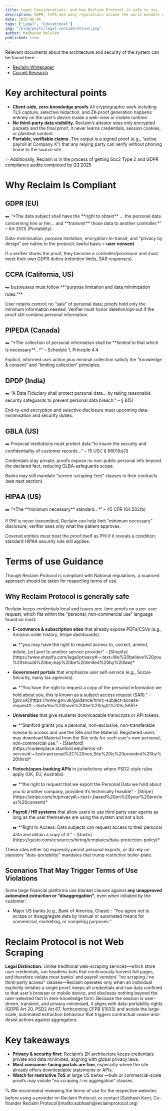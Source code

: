 ```yaml
---
title: Legal Considerations, and how Reclaim Protocol is safe to use
description: GDPR, CCPA and many regulations around the world mandate websites to allow users to port their data
date: 2025-06-06
tags: ["Legal", "Educational"]
img: "/blog/posts/legal-considerations.png"
author: Madhavan Malolan
published: true
---
```


Relevant documents about the architecture and security of the system can be found here : 

- [Reclaim Whitepaper](https://link.reclaimprotocol.org/whitepaper-draft)
- [Cornell Research](https://eprint.iacr.org/2024/733.pdf)

# Key architectural points

- **Client-side, zero-knowledge proofs**
All cryptographic work including TLS capture, selective redaction, and ZK-proof generation happens entirely on the user’s device inside a web-view or mobile runtime.
- **No third-party data visibility.**
Reclaim’s attestor sees only encrypted packets and the final proof; it never learns credentials, session cookies, or plaintext content.
- **Portable, verifiable claims.**
The output is a signed proof (e.g., “active payroll at Company X”) that any relying party can verify without phoning home to the source site.

<aside>
✨ Additionally, Reclaim is in the process of getting Soc2 Type 2 and GDPR compliance audits completed by Q3’2025

</aside>

# Why Reclaim Is Compliant

## GDPR (EU)

<aside>
✒️ “*The data subject shall have the **right to obtain** … the personal data concerning him or her… and **transmit** those data to another controller.*” – Art 20(1) (Portability)

</aside>

Data-minimisation, purpose limitation, encryption-in-transit, and “privacy by design” are native to the protocol; lawful basis = **user consent**.

If a verifier stores the proof, they become a controller/processor and must meet their own GDPR duties (retention limits, SAR responses).

## CCPA (California, US)

<aside>
✒️ businesses must follow **“purpose limitation and data minimization rules.”**

</aside>

User retains control; no “sale” of personal data; proofs hold only the minimum information needed. Verifier must honor deletion/opt-out if the proof still contains personal information.

## PIPEDA (Canada)

<aside>
✒️ “*The collection of personal information shall be **limited to that which is necessary**…*” – Schedule 1, Principle 4.4

</aside>

Explicit, informed user action plus minimal collection satisfy the “knowledge & consent” and “limiting collection” principles.

## DPDP (India)

<aside>
✒️ “A Data Fiduciary shall protect personal data… by taking reasonable security safeguards to prevent personal data breach.” – § 8(5) 

</aside>

End-to-end encryption and selective disclosure meet upcoming data-minimisation and security duties.

## GBLA (US)

<aside>
✒️ Financial institutions must protect data “to insure the security and confidentiality of customer records…” – 15 USC § 6801(b)(1)

</aside>

Credentials stay private; proofs expose no non-public personal info beyond the declared fact, reducing GLBA-safeguards scope.

Banks may still mandate “screen-scraping-free” clauses in their contracts (see next section).

## HIPAA (US)

<aside>
✒️ “*The **minimum necessary** standard…*” – 45 CFR 164.502(b)

</aside>

If PHI is never transmitted, Reclaim can help limit “minimum necessary” disclosure; verifier sees only what the patient approves.

Covered entities must treat the proof itself as PHI if it reveals a condition; standard HIPAA security rule still applies.

# Terms of use Guidance

Though Reclaim Protocol is compliant with National regulations, a nuanced approach should be taken for respecting terms of use.

## Why Reclaim Protocol is generally safe

Reclaim keeps credentials local and issues one-time proofs on a per-user request, which fits within the “personal, non-commercial use” language found on most:

- **E-commerce & subscription sites** that already expose PDFs/CSVs (e.g., Amazon order history, Stripe dashboards).
    
    <aside>
    ✒️ *“you may have the right to request access to, correct, amend, delete, [or] port to another service provider” - [Shopify](https://www.shopify.com/legal/privacy#:~:text=We%20believe%20you%20should%20be,may%20be%20limited%20by%20law)*
    
    </aside>
    
- **Government portals** that emphasize user self-service (e.g., Social-Security, many tax agencies).
    
    <aside>
    ✒️ *“You have the right to request a copy of the personal information we hold about you, this is known as a subject access request (SAR).” - [gov.uk](https://www.gov.uk/guidance/hmrc-subject-access-request#:~:text=You%20have%20the%20right%20to,SAR)*
    
    </aside>
    
- **Universities** that give students downloadable transcripts or API tokens.
    
    <aside>
    ✒️ *“Stanford grants you a personal, non-exclusive, non-transferable license to access and use the Site and the Material. Registered users may download Material from the Site only for such user's own personal, non-commercial use.” - [Stanford](https://codeinplace.stanford.edu/terms-of-service#:~:text=personal%2C%20non,Site%20is%20provided%20by%20third)*
    
    </aside>
    
- **Fintech/open-banking APIs** in jurisdictions where PSD2-style rules apply (UK, EU, Australia).
    
    <aside>
    ✒️ *“the right to request that we export the Personal Data we hold about you to another company, provided it’s technically feasible” - [Stripe](https://stripe.com/in/privacy#:~:text=,based%20on%20your%20previous%20consent)*
    
    </aside>
    
- **Payroll / HR systems** that allow users to use third party user agents as long as the user themselves are using the system and not a bot.
    
    <aside>
    ✒️ *“Right to Access: Data subjects can request access to their personal data and obtain a copy of it.” - [Gusto](https://gusto.com/resources/hiring/templates/data-protection-policy)*
    
    </aside>
    

These sites either (a) expressly permit personal exports, or (b) rely on statutory “data-portability” mandates that trump restrictive boiler-plate.

## Scenarios That May Trigger Terms of Use Violations

Some large financial platforms use blanket clauses against **any unapproved automated extraction or “disaggregation”**, even when initiated by the customer:

- Major US banks (e.g., Bank of America, Chase) : “You agree not to scrape or disaggregate data by manual or automated means for commercial, marketing, or compiling purposes.”

# Reclaim Protocol is not Web Scraping

**Legal Distinction:** Unlike traditional web-scraping services—which store user credentials, run headless bots that continuously harvest full pages, and therefore violate most banks’ and payroll vendors’ “no scraping / no third-party access” clauses—Reclaim operates only when an individual explicitly initiates a single proof, keeps all credentials and raw data confined to that user’s browser or mobile device, and discloses nothing beyond the user-selected fact in zero-knowledge form. Because the session is user-driven, transient, and privacy-minimised, it aligns with data-portability rights (GDPR Art 20, PSD2 Art 67, forthcoming CFPB §1033) and avoids the large-scale, automated extraction behaviour that triggers contractual cease-and-desist actions against aggregators.

# Key takeaways

- **Privacy & security first:** Reclaim’s ZK architecture keeps credentials private and data minimized, aligning with global privacy laws.
- **Most consumer-facing portals are fine**, especially where the site already offers downloadable statements or APIs.
- **Watch for restrictive ToS** at large US banks —bulk or commercial-scale proofs may violate “no scraping / no aggregation” clauses.

<aside>
🔍 We recommend reviewing the terms of use for the respective websites before using a provider on Reclaim Protocol, or contact [Subhash Karri, Co-founder Reclaim Protocol](mailto:subhash@reclaimprotocol.org)
</aside>